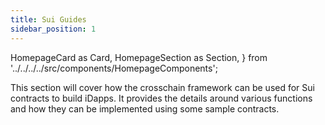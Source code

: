 ```yaml
---
title: Sui Guides
sidebar_position: 1
---
```


  HomepageCard as Card,
  HomepageSection as Section,
} from '../../../../src/components/HomepageComponents';

This section will cover how the crosschain framework can be used for Sui contracts to build iDapps. It provides the details around various functions and how they can be implemented using some sample contracts.

<Section title="Theoretical Concepts" id="web-sdks">
    <Card
    title="iDapp Functions"
    description="Understand the various functions Crosstalk provides to create your iDapp."
    to="idapp-functions"
  />
  <Card
    title="Additional Security Module"
    description="How iDapps can use ASM to add another layer of security as required."
    to="asm-implementation"
  />
</Section>